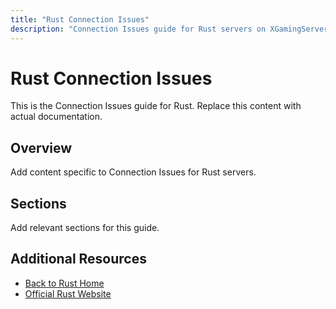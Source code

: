 ```yaml
---
title: "Rust Connection Issues"
description: "Connection Issues guide for Rust servers on XGamingServer"
---
```


# Rust Connection Issues

This is the Connection Issues guide for Rust. Replace this content with actual documentation.

## Overview

Add content specific to Connection Issues for Rust servers.

## Sections

Add relevant sections for this guide.

## Additional Resources

- [Back to Rust Home](./index)
- [Official Rust Website](https://example.com)
